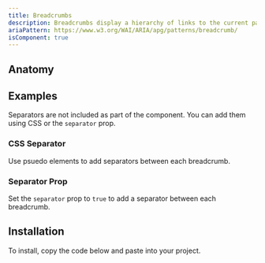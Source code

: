 ```yaml
---
title: Breadcrumbs
description: Breadcrumbs display a hierarchy of links to the current page or resource in an application.
ariaPattern: https://www.w3.org/WAI/ARIA/apg/patterns/breadcrumb/
isComponent: true
---
```


## Anatomy

<Anatomy source="breadcrumb" />

## Examples

Separators are not included as part of the component. You can add them using CSS or the `separator` prop.

### CSS Separator

Use psuedo elements to add separators between each breadcrumb.

<ComponentExample name="breadcrumbs" story="default" />

### Separator Prop

Set the `separator` prop to `true` to add a separator between each breadcrumb.

<ComponentExample name="breadcrumbs" story="icon" />

## Installation

To install, copy the code below and paste into your project.

<ComponentSource src="../../packages/ui/src/breadcrumbs.tsx" />

